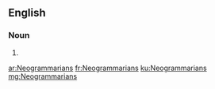 ==English==

===Noun===
{{head|en}}

# {{plural of|Neogrammarian}}

[[ar:Neogrammarians]]
[[fr:Neogrammarians]]
[[ku:Neogrammarians]]
[[mg:Neogrammarians]]
